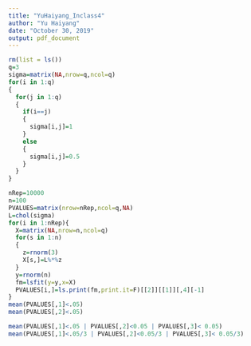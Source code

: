 ```yaml
---
title: "YuHaiyang_Inclass4"
author: "Yu Haiyang"
date: "October 30, 2019"
output: pdf_document
---
```


```r
rm(list = ls())
q=3
sigma=matrix(NA,nrow=q,ncol=q)
for(i in 1:q)
{
  for(j in 1:q)
  {
    if(i==j)
    {
      sigma[i,j]=1
    }
    else
    {
      sigma[i,j]=0.5
    }
  }
}

nRep=10000
n=100
PVALUES=matrix(nrow=nRep,ncol=q,NA)
L=chol(sigma)
for(i in 1:nRep){
  X=matrix(NA,nrow=n,ncol=q)
  for(s in 1:n)
  {
    z=rnorm(3)
    X[s,]=L%*%z
  }
  y=rnorm(n)
  fm=lsfit(y=y,x=X)
  PVALUES[i,]=ls.print(fm,print.it=F)[[2]][[1]][,4][-1]
}
mean(PVALUES[,1]<.05)
mean(PVALUES[,2]<.05)

mean(PVALUES[,1]<.05 | PVALUES[,2]<0.05 | PVALUES[,3]< 0.05)
mean(PVALUES[,1]<.05/3 | PVALUES[,2]<0.05/3 | PVALUES[,3]< 0.05/3)

```
